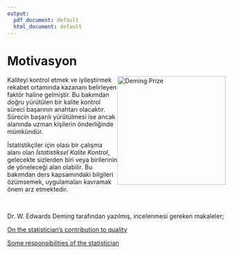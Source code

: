 ```yaml
---
output:
  pdf_document: default
  html_document: default
---
```

# Motivasyon

<img src="/Users/busenursarica/Documents/GitHub/quality-control/images/dprize.png" style="float: right;" width="250" height="250" title="Deming Prize" /> 

Kaliteyi kontrol etmek ve iyileştirmek rekabet ortamında kazananı belirleyen faktör haline gelmiştir. Bu bakımdan doğru yürütülen bir kalite kontrol süreci başarının anahtarı olacaktır. Sürecin başarılı yürütülmesi ise ancak alanında uzman kişilerin önderliğinde mümkündür. 

İstatistikçiler için olası bir çalışma alanı olan _İstatistiksel Kalite Kontrol_, gelecekte sizlerden biri veya birilerinin de yöneleceği alan olabilir. Bu bakımdan ders kapsamındaki bilgileri özümsemek, uygulamaları kavramak önem arz etmektedir. 

<br>


Dr. W. Edwards Deming tarafından yazılmış, incelenmesi gereken makaleler;

[On the statistician's contribution to quality](https://deming.org/wp-content/uploads/2020/06/On-The-Statisticians-Contribution-to-Quality-1987.pdf)

[Some responsibilities of the statistician](https://deming.org/wp-content/uploads/2020/06/Some-Responsibilities-of-a-Statistician-1964.pdf)
